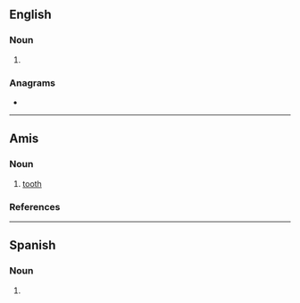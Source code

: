 ==English==

===Noun===
{{head|en|noun form}}

# {{plural of|wadi|lang=en}}

===Anagrams===
* {{anagrams|en|a=adisw|Waids}}

----

==Amis==

===Noun===
{{head|ami|noun}}

# {{lb|ami|anatomy}} [[tooth]]

===References===
{{R:Online Aboriginal Language Dictionary}}
{{topics|ami|Body parts}}
----

==Spanish==

===Noun===
{{head|es|noun form}}

# {{plural of|wadi|lang=es}}